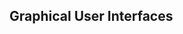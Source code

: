 ::: {.content-visible unless-format="revealjs"}
# Graphical User Interfaces

:::

::: {.content-visible when-format="revealjs"}
##  {data-name="<b>10.1 GUIs</b>"}
:::